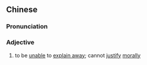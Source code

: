 {{also|说不过去}}
==Chinese==
{{zh-forms|s=说不过去|type=112}}

===Pronunciation===
{{zh-pron
|m=shuōbuguòqù
|cat=a
}}

===Adjective===
{{zh-adj}}

# {{lb|zh|idiomatic}} to be [[unable]] to [[explain away]]; cannot [[justify]] [[morally]]